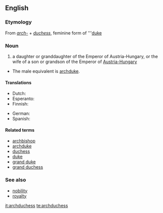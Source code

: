 ==English==

===Etymology===
From ''[[arch-]]'' + ''[[duchess]]'', feminine form of '''[[duke]]

===Noun===
{{infl|en|noun}}

# a daughter or granddaughter of the Emperor of Austria-Hungary, or the wife of a son or grandson of the Emperor of [[Austria-Hungary]]
*The male equivalent is [[archduke]].

====Translations====
{{trans-top|daughter or granddaughter of the Emperor of Austria-Hungary}}
*Dutch: {{t|nl|aartshertogin|f}}
*Esperanto: {{t|eo|arkidukino|xs=Esperanto}}
*Finnish: {{t|fi|arkkiherttuatar}}
{{trans-mid}}
*German: {{t|de|Erzherzogin}}
*Spanish: {{t|es|archiduquesa|f}}
{{trans-bottom}}

====Related terms====
*[[archbishop]]
*[[archduke]]
*[[duchess]]
*[[duke]]
*[[grand duke]]
*[[grand duchess]]

===See also===
*[[nobility]]
*[[royalty]]

[[it:archduchess]]
[[te:archduchess]]